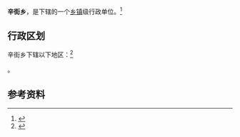 {{中国乡级行政区|53/05/02/202/000}}

'''辛街乡'''，是{{PRC admin/fullname|53/05/02/202/000|3}}下辖的一个[[乡镇|乡镇]]级行政单位。<ref>{{PRC admin/ref sgc|{{PRC admin/parent|53/05/02/202/000}}}}</ref>

== 行政区划 ==

辛街乡下辖以下地区：<ref>{{PRC admin/ref sgc|53/05/02/202/000}}</ref>

{{PRC admin/children|53/05/02/202/000}}。

== 参考资料 ==

{{reflist}}

{{行政区划小作品}}
{{PRC admin/navcat|53/05/02/202/000}}